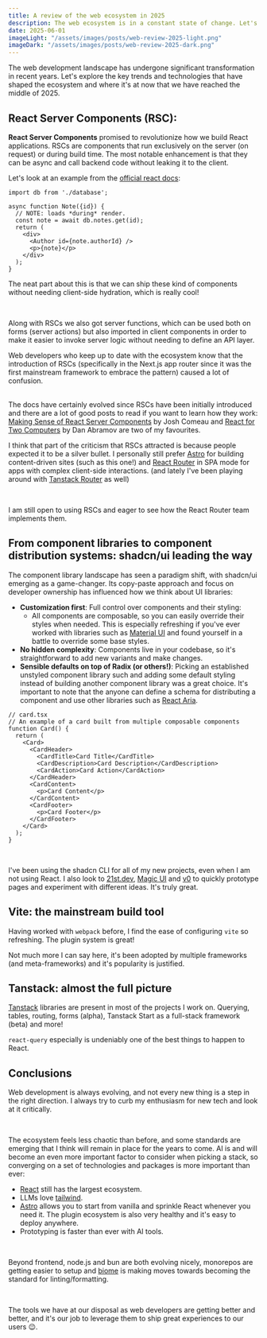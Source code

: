 ```yaml
---
title: A review of the web ecosystem in 2025
description: The web ecosystem is in a constant state of change. Let's chat about React Server Components, shadcn/ui, vite and more.
date: 2025-06-01
imageLight: "/assets/images/posts/web-review-2025-light.png"
imageDark: "/assets/images/posts/web-review-2025-dark.png"
---
```


The web development landscape has undergone significant transformation in recent years. Let's explore the key trends and technologies that have shaped the ecosystem and where it's at now that we have reached the middle of 2025.

## React Server Components (RSC): 

**React Server Components** promised to revolutionize how we build React applications. RSCs are components that run exclusively on the server (on request) or during build time. The most notable enhancement is that they can be async and call backend code without leaking it to the client.


Let's look at an example from the <a href="https://react.dev/reference/rsc/server-components" target="_blank">
official react docs</a>:

```tsx
import db from './database';

async function Note({id}) {
  // NOTE: loads *during* render.
  const note = await db.notes.get(id);
  return (
    <div>
      <Author id={note.authorId} />
      <p>{note}</p>
    </div>
  );
}
```

The neat part about this is that we can ship these kind of components without needing client-side hydration, which is really cool!

<br/>

Along with RSCs we also got server functions, which can be used both on forms (server actions) but also imported in client components in order to make it easier to invoke server logic without needing to define an API layer.

Web developers who keep up to date with the ecosystem know that the introduction of RSCs (specifically in the Next.js app router since it was the first mainstream framework to embrace the pattern) caused a lot of confusion. 

<br/>
The docs have certainly evolved since RSCs have been initially introduced and there are a lot of good posts to read if you want to learn how they work:<a href="https://www.joshwcomeau.com/react/server-components/" target="_blank">
Making Sense of React Server Components</a> by Josh Comeau and <a href="https://overreacted.io/react-for-two-computers/" target="_blank">
React for Two Computers</a> by Dan Abramov are two of my favourites. 

<br />

I think that part of the criticism that RSCs attracted is because people expected it to be a silver bullet. I personally still prefer <a href="https://astro.build/" target="_blank">
Astro</a> for building content-driven sites (such as this one!) and <a href="https://reactrouter.com/" target="_blank">
React Router</a> in SPA mode for apps with complex client-side interactions. (and lately I've been playing around with <a href="https://tanstack.com/router/latest" target="_blank">
Tanstack Router</a> as well)

<br />

I am still open to using RSCs and eager to see how the React Router team implements them.

## From component libraries to component distribution systems: shadcn/ui leading the way

The component library landscape has seen a paradigm shift, with shadcn/ui emerging as a game-changer. Its copy-paste approach and focus on developer ownership has influenced how we think about UI libraries:

- **Customization first**: Full control over components and their styling:
  - All components are composable, so you can easily override their styles when needed. This is especially refreshing if you've ever worked with libraries such as <a href="https://mui.com/material-ui/" target="_blank">Material UI</a> and found yourself in a battle to override some base styles.
- **No hidden complexity**: Components live in your codebase, so it's straightforward to add new variants and make changes.
- **Sensible defaults on top of Radix (or others!)**: Picking an established unstyled component library such and adding some default styling instead of building another component library was a great choice. It's important to note that the anyone can define a schema for distributing a component and use other libraries such as <a href="https://react-spectrum.adobe.com/react-aria/index.html"  target="_blank">React Aria</a>.

```tsx 
// card.tsx
// An example of a card built from multiple composable components
function Card() {
  return (
    <Card>
      <CardHeader>
        <CardTitle>Card Title</CardTitle>
        <CardDescription>Card Description</CardDescription>
        <CardAction>Card Action</CardAction>
      </CardHeader>
      <CardContent>
        <p>Card Content</p>
      </CardContent>
      <CardFooter>
        <p>Card Footer</p>
      </CardFooter>
    </Card>
  );
}
```

<br />

I've been using the shadcn CLI for all of my new projects, even when I am not using React. I also look to <a href="https://21st.dev/?tab=home"  target="_blank">21st.dev</a>, <a href="https://magicui.design/"  target="_blank">Magic UI</a> and <a href="https://v0.dev/"  target="_blank">v0</a> to quickly prototype pages and experiment with different ideas. It's truly great.

## Vite: the mainstream build tool

Having worked with `webpack` before, I find the ease of configuring `vite` so refreshing. The plugin system is great!

Not much more I can say here, it's been adopted by multiple frameworks (and meta-frameworks) and it's popularity is justified.

## Tanstack: almost the full picture

<a href="https://tanstack.com/" target="_blank">Tanstack</a> libraries are present in most of the projects I work on. Querying, tables, routing, forms (alpha), Tanstack Start as a full-stack framework (beta) and more!

`react-query` especially is undeniably one of the best things to happen to React. 

## Conclusions

Web development is always evolving, and not every new thing is a step in the right direction. I always try to curb my enthusiasm for new tech and look at it critically.

<br />

The ecosystem feels less chaotic than before, and some standards are emerging that I think will remain in place for the years to come. AI is and will become an even more important factor to consider when picking a stack, so converging on a set of technologies and packages is more important than ever: 
- <a href="https://justfuckingusereact.com/" target="_blank">React</a> still has the largest ecosystem.
- LLMs love <a href="https://tailwindcss.com/" target="_blank">tailwind</a>.
- <a href="https://astro.build/" target="_blank">Astro</a> allows you to start from vanilla and sprinkle React whenever you need it. The plugin ecosystem is also very healthy and it's easy to deploy anywhere.
- Prototyping is faster than ever with AI tools.

<br />

Beyond frontend, node.js and bun are both evolving nicely, monorepos are getting easier to setup and <a href="https://biomejs.dev/" target="_blank">biome</a> is making moves towards becoming the standard for linting/formatting.

<br />

The tools we have at our disposal as web developers are getting better and better, and it's our job to leverage them to ship great experiences to our users 😉. 

